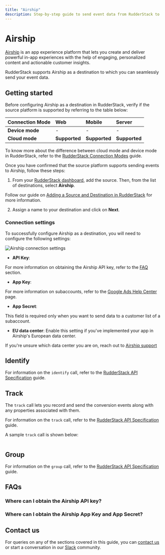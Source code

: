 ```yaml
---
title: "Airship"
description: Step-by-step guide to send event data from RudderStack to Airship.
---
```


# Airship

[Airship](https://www.airship.com/) is an app experience platform that lets you create and deliver powerful in-app experiences with the help of engaging, personalized content and actionable customer insights.

RudderStack supports Airship as a destination to which you can seamlessly send your event data.

## Getting started

Before configuring Airship as a destination in RudderStack, verify if the source platform is supported by referring to the table below:

| **Connection Mode** | **Web**         | **Mobile**   | **Server**        |
| :-------------------| :-------------- | :----------- | :-----------------|
| **Device mode**     | -               | -            | -                 |
| **Cloud mode**      | **Supported**               | **Supported**           |  **Supported**    |

<div class="infoBlock">

To know more about the difference between cloud mode and device mode in RudderStack, refer to the <a href="https://rudderstack.com/docs/connections/rudderstack-connection-modes/">RudderStack Connection Modes</a> guide.
</div>

Once you have confirmed that the source platform supports sending events to Airship, follow these steps:

1. From your [RudderStack dashboard](https://app.rudderstack.com/), add the source. Then, from the list of destinations, select **Airship**.

<div class="infoBlock">

Follow our guide on <a href="https://rudderstack.com/docs/connections/adding-source-and-destination-rudderstack/">Adding a Source and Destination in RudderStack</a> for more information.
</div>

2. Assign a name to your destination and click on **Next**.

### Connection settings

To successfully configure Airship as a destination, you will need to configure the following settings:

<img src="../../assets/event-stream-destinations/airship-connection-settings.png" alt="Airship connection settings" />

- **API Key**: 

<div class="infoBlock">

For more information on obtaining the Airship API key, refer to the <a href="https://support.google.com/google-ads/answer/1704344?hl=en">FAQ</a> section.
</div>

- **App Key**: 

<div class="infoBlock">

For more information on subaccounts, refer to the <a href="https://support.google.com/campaignmanager/answer/2829448?hl=en#zippy=%2Cwhat-are-subaccounts">Google Ads Help Center</a> page.
</div>

- **App Secret**: 

<div class="infoBlock">

This field is required only when you want to send data to a customer list of a subaccount.
</div>

- **EU data center**: Enable this setting if you've implemented your app in Airship's European data center.

<div class="infoBlock">

If you're unsure which data center you are on, reach out to <a href="mailto:%20docs@rudderstack.com" target="_blank">Airship support</a>
</div>

## Identify



<div class="infoBlock">

For information on the <code class="inline-code">identify</code> call, refer to the <a href="https://www.rudderstack.com/docs/rudderstack-api/api-specification/rudderstack-spec/identify/">RudderStack API Specification</a> guide.
</div>

## Track

The `track` call lets you record and send the conversion events along with any properties associated with them. 

<div class="infoBlock">

For information on the <code class="inline-code">track</code> call, refer to the <a href="https://www.rudderstack.com/docs/rudderstack-api/api-specification/rudderstack-spec/track/">RudderStack API Specification</a> guide.
</div>

A sample `track` call is shown below:

```javascript

```




## Group

<div class="infoBlock">

For information on the <code class="inline-code">group</code> call, refer to the <a href="https://www.rudderstack.com/docs/rudderstack-api/api-specification/rudderstack-spec/group/">RudderStack API Specification</a> guide.
</div>


## FAQs

### Where can I obtain the Airship API key?



### Where can I obtain the Airship App Key and App Secret?



## Contact us

For queries on any of the sections covered in this guide, you can [contact us](mailto:%20docs@rudderstack.com) or start a conversation in our [Slack](https://rudderstack.com/join-rudderstack-slack-community) community.
